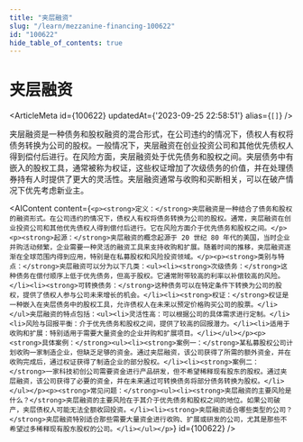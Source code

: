 ```yaml
---
title: "夹层融资"
slug: "/learn/mezzanine-financing-100622"
id: "100622"
hide_table_of_contents: true
---
```



# 夹层融资

<ArticleMeta id={100622} updatedAt={'2023-09-25 22:58:51'} alias={`[]`} />
<div className='border-solid border-b border-t-0 my-4 border-[var(--ifm-color-gray-300)]' />

夹层融资是一种债务和股权融资的混合形式，在公司违约的情况下，债权人有权将债务转换为公司的股权。一般情况下，夹层融资在创业投资公司和其他优先债权人得到偿付后进行。在风险方面，夹层融资处于优先债务和股权之间。夹层债务中有嵌入的股权工具，通常被称为权证，这些权证增加了次级债务的价值，并在处理债券持有人时提供了更大的灵活性。夹层融资通常与收购和买断相关，可以在破产情况下优先考虑新业主。

<AIContent content={`<p><strong>定义：</strong>夹层融资是一种结合了债务和股权的融资形式。在公司违约的情况下，债权人有权将债务转换为公司的股权。通常，夹层融资在创业投资公司和其他优先债权人得到偿付后进行。它在风险方面介于优先债务和股权之间。</p><p><strong>起源：</strong>夹层融资的概念起源于 20 世纪 80 年代的美国，当时企业并购活动频繁，企业需要一种灵活的融资工具来支持收购和扩展。随着时间的推移，夹层融资逐渐在全球范围内得到应用，特别是在私募股权和风险投资领域。</p><p><strong>类别与特点：</strong>夹层融资可以分为以下几类：<ul><li><strong>次级债务：</strong>这种债务在偿付顺序上低于优先债务，但高于股权。它通常附带较高的利率以补偿较高的风险。</li><li><strong>可转换债务：</strong>这种债务可以在特定条件下转换为公司的股权，提供了债权人参与公司未来增长的机会。</li><li><strong>权证：</strong>权证是一种嵌入在夹层债务中的股权工具，允许债权人在未来以预定价格购买公司的股票。</li></ul>夹层融资的特点包括：<ul><li>灵活性高：可以根据公司的具体需求进行定制。</li><li>风险与回报平衡：介于优先债务和股权之间，提供了较高的回报潜力。</li><li>适用于收购和扩展：特别适用于需要大量资金的企业并购和扩展项目。</li></ul></p><p><strong>具体案例：</strong><ul><li><strong>案例一：</strong>某私募股权公司计划收购一家制造企业，但缺乏足够的资金。通过夹层融资，该公司获得了所需的额外资金，并在收购完成后，通过权证获得了制造企业的部分股权。</li><li><strong>案例二：</strong>一家科技初创公司需要资金进行产品研发，但不希望稀释现有股东的股权。通过夹层融资，该公司获得了必要的资金，并在未来通过可转换债务将部分债务转换为股权。</li></ul></p><p><strong>常见问题：</strong><ul><li><strong>夹层融资的主要风险是什么？</strong>夹层融资的主要风险在于其介于优先债务和股权之间的地位。如果公司破产，夹层债权人可能无法全额收回投资。</li><li><strong>夹层融资适合哪些类型的公司？</strong>夹层融资特别适合那些需要大量资金进行收购、扩展或研发的公司，尤其是那些不希望过多稀释现有股东股权的公司。</li></ul></p>`} id={100622} />
